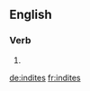==English==

===Verb===
{{head|en|verb form}}

# {{en-third-person singular of|indite}}

[[de:indites]]
[[fr:indites]]